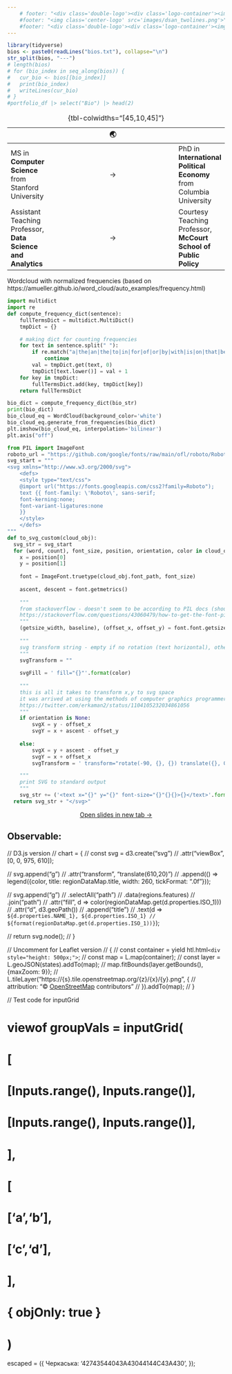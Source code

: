 ```yaml
---
    # footer: "<div class='double-logo'><div class='logo-container'><img class='logo-img logo-left' src='images/dsan_twolines.png'><img class='logo-img' src='images/mccourt.svg'></div></div>"
    #footer: "<img class='center-logo' src='images/dsan_twolines.png'>"
    #footer: "<div class='double-logo'><div class='logo-container'><img class='logo-img logo-left' src='images/dsan_twolines.png'><img class='logo-img' src='images/mccourt.svg'></div></div>"
---
```


```r
library(tidyverse)
bios <- paste0(readLines("bios.txt"), collapse="\n")
str_split(bios, "---")
# length(bios)
# for (bio_index in seq_along(bios)) {
#   cur_bio <- bios[[bio_index]]
#   print(bio_index)
#   writeLines(cur_bio)
# }
#portfolio_df |> select("Bio") |> head(2)
```

 | | 🌏 |
| - |:-:| - |
| MS in **Computer Science** from Stanford University | &rarr; | PhD in **International Political Economy** from Columbia University |
| Assistant Teaching Professor, **Data Science and Analytics** | &rarr; | Courtesy Teaching Professor, **McCourt School of Public Policy** |

: {tbl-colwidths="[45,10,45]"}

Wordcloud with normalized frequencies (based on https://amueller.github.io/word_cloud/auto_examples/frequency.html)

```python
import multidict
import re
def compute_frequency_dict(sentence):
    fullTermsDict = multidict.MultiDict()
    tmpDict = {}

    # making dict for counting frequencies
    for text in sentence.split(" "):
        if re.match("a|the|an|the|to|in|for|of|or|by|with|is|on|that|be", text):
            continue
        val = tmpDict.get(text, 0)
        tmpDict[text.lower()] = val + 1
    for key in tmpDict:
        fullTermsDict.add(key, tmpDict[key])
    return fullTermsDict

bio_dict = compute_frequency_dict(bio_str)
print(bio_dict)
bio_cloud_eq = WordCloud(background_color='white')
bio_cloud_eq.generate_from_frequencies(bio_dict)
plt.imshow(bio_cloud_eq, interpolation='bilinear')
plt.axis("off")
```

```python
from PIL import ImageFont
roboto_url = "https://github.com/google/fonts/raw/main/ofl/roboto/Roboto%5Bwdth,wght%5D.ttf"
svg_start = """
<svg xmlns="http://www.w3.org/2000/svg">
    <defs>
    <style type="text/css">
    @import url("https://fonts.googleapis.com/css2?family=Roboto");
    text {{ font-family: \'Roboto\', sans-serif;
    font-kerning:none;
    font-variant-ligatures:none
    }}
    </style>
    </defs>
"""
def to_svg_custom(cloud_obj):
  svg_str = svg_start
  for (word, count), font_size, position, orientation, color in cloud_obj.layout_:
    x = position[0]
    y = position[1]
    
    font = ImageFont.truetype(cloud_obj.font_path, font_size)
            
    ascent, descent = font.getmetrics()
    
    """
    from stackoverflow - doesn't seem to be according to PIL docs (should return height, width) but doesn't work otherwise...
    https://stackoverflow.com/questions/43060479/how-to-get-the-font-pixel-height-using-pil-imagefont
    """
    (getsize_width, baseline), (offset_x, offset_y) = font.font.getsize(word)
    
    """
    svg transform string - empty if no rotation (text horizontal), otherwise contains rotate and translate numbers
    """
    svgTransform = ""    
    
    svgFill = ' fill="{}"'.format(color)    
        
    """
    this is all it takes to transform x,y to svg space 
    it was arrived at using the methods of computer graphics programmers
    https://twitter.com/erkaman2/status/1104105232034861056
    """
    if orientation is None:
        svgX = y - offset_x
        svgY = x + ascent - offset_y      
        
    else:
        svgX = y + ascent - offset_y
        svgY = x + offset_x
        svgTransform = ' transform="rotate(-90, {}, {}) translate({}, 0)"'.format(svgX, svgY, -getsize_width)

    """
    print SVG to standard output 
    """
    svg_str += ('<text x="{}" y="{}" font-size="{}"{}{}>{}</text>'.format(svgX, svgY, font_size, svgTransform, svgFill, word))
  return svg_str + "</svg>"
```

::: {.content-visible unless-format="revealjs"}

<center class='mb-3'>
<a class='h2' href='./slides.html' target='_blank'>Open slides in new tab &rarr;</a>
</center>

:::

## Observable:

// D3.js version
// chart = {
//   const svg = d3.create("svg")
//        .attr("viewBox", [0, 0, 975, 610]);

//   svg.append("g")
//       .attr("transform", "translate(610,20)")
//       .append(() => legend({color, title: regionDataMap.title, width: 260, tickFormat: ".0f"}));

//   svg.append("g")
//     .selectAll("path")
//     .data(regions.features)
//     .join("path")
//       .attr("fill", d => color(regionDataMap.get(d.properties.ISO_1)))
//       .attr("d", d3.geoPath())
//     .append("title")
//       .text(d => `${d.properties.NAME_1}, ${d.properties.ISO_1}
// ${format(regionDataMap.get(d.properties.ISO_1))}`);

//   return svg.node();
// }

// Uncomment for Leaflet version
// {
//   const container = yield htl.html`<div style="height: 500px;">`;
//   const map = L.map(container);
//   const layer = L.geoJSON(states).addTo(map);
//   map.fitBounds(layer.getBounds(), {maxZoom: 9});
//   L.tileLayer("https://{s}.tile.openstreetmap.org/{z}/{x}/{y}.png", {
//     attribution: "© <a href=https://www.openstreetmap.org/copyright>OpenStreetMap</a> contributors"
//   }).addTo(map);
// }

// Test code for inputGrid

# viewof groupVals = inputGrid(
#   [
#     [Inputs.range(), Inputs.range()],
#     [Inputs.range(), Inputs.range()],
#   ],
#   [
#     ['a','b'],
#     ['c','d'],
#   ],
#   { objOnly: true }
# )

escaped = ({
  Черкаська: '\u0427\u0435\u0440\u043A\u0430\u0441\u044C\u043A\u0430',
});